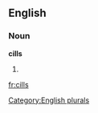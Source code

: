 ==English==

===Noun===
'''cills'''

# {{plural of|[[cill]]}}

[[Category:English plurals]]

[[fr:cills]]